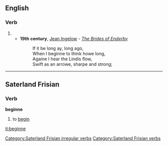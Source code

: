 ==English==

===Verb===
{{infl|en|verb}}

# {{obsolete spelling of|begin}}
#* '''19th century''', [[w:Jean Ingelow|Jean Ingelow]] - ''[[s:The Brides of Enderby|The Brides of Enderby]]''
#*: If it be long ay, long ago,
#*: When I beginne to think howe long,
#*: Againe I hear the Lindis flow,
#*: Swift as an arrowe, sharpe and strong;

----

==Saterland Frisian==

===Verb===
'''beginne'''

# to [[begin]]

[[Category:Saterland Frisian irregular verbs]]
[[Category:Saterland Frisian verbs]]

[[it:beginne]]
